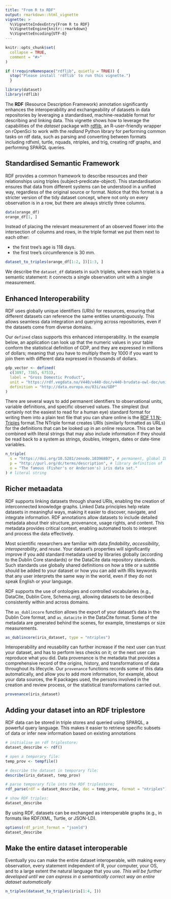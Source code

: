 ```yaml
---
title: "From R to RDF"
output: rmarkdown::html_vignette
vignette: >
  %\VignetteIndexEntry{From R to RDF}
  %\VignetteEngine{knitr::rmarkdown}
  %\VignetteEncoding{UTF-8}
---
```


```r
knitr::opts_chunk$set(
  collapse = TRUE,
  comment = "#>"
)

if (!requireNamespace("rdflib", quietly = TRUE)) { 
  stop("Please install 'rdflib' to run this vignette.") 
  }

```

```r
library(dataset)
library(rdflib)
```

The **RDF** (Resource Description Framework) annotation significantly enhances the interoperability and exchangeability of datasets in data repositories by leveraging a standardised, machine-readable format for describing and linking data. This vignette shows how to leverage the capabilities of the _dataset_ package with [rdflib](https://docs.ropensci.org/rdflib/index.html), an R-user-friendly wrapper on rOpenSci to work with the _redland_ Python library for performing common tasks on rdf data, such as parsing and converting between formats including rdfxml, turtle, nquads, ntriples, and trig, creating rdf graphs, and performing SPARQL queries.

## Standardised Semantic Framework
RDF provides a common framework to describe resources and their relationships using triples (subject-predicate-object). This standardisation ensures that data from different systems can be understood in a unified way, regardless of the original source or format.  Notice that this format is a stricter version of the tidy dataset concept, where not only on every observation is in a row, but there are always strictly three columns.

```r
data(orange_df)
orange_df[1, ]
```

Instead of placing the relevant measurement of an observed flower into the intersection of columns and rows, in the triple format we put them next to each other: 

- the first tree's age is 118 days.
- the first tree's circumference is 30 mm.


```r
dataset_to_triples(orange_df[1:2, ])[1:3, ]
```
We describe the `dataset_df` datasets in such triplets, where each triplet is a semantic statement: it connects a single observation unit with a single measurement.

##  Enhanced Interoperability
RDF uses globally unique identifiers (URIs) for resources, ensuring that different datasets can reference the same entities unambiguously. This allows seamless data integration and querying across repositories, even if the datasets come from diverse domains.

Our `defined` class supports this enhanced interoperability. In the example below, an application can look up that the numeric values in your table conform the statistical definition of GDP, and they are expressed in millions of dollars; meaning that you have to multiply them by 1000 if you want to join them with different data expressed in thousands of dollars. 

```r
gdp_vector <- defined(
  c(3897, 7365, 6753),
  label = "Gross Domestic Product",
  unit = "https://rdf.vegdata.no/V440/v440-doc/v440-brudata-owl-doc/unit_MillionUSD.html",
  definition = "http://data.europa.eu/83i/aa/GDP"
)
```

There are several ways to add permanent identifiers to observational units, variable definitions, and specific observed values. The simplest (but certainly not the easiest to read for a human eye) standard format for writing them into a plain text file that you can share online is the [RDF 1.1 N-Triples](https://www.w3.org/TR/n-triples/) format.The NTriple format creates URIs (similarly formatted as URLs) for the definitions that can be looked up in an online resource. This can be combined with literal strings that may also include information if they should be read back to a system as strings, doubles, integers, dates or date-time variables.

```r
n_triple(
  s = "https://doi.org/10.5281/zenodo.10396807", # permanent, global ID of the dataset
  p = "http://purl.org/dc/terms/description", # library definition of 'description'
  o = "The famous (Fisher's or Anderson's) iris data set."
) # literal string
```
## Richer metaadata
RDF supports linking datasets through shared URIs, enabling the creation of interconnected knowledge graphs. Linked Data principles help relate datasets in meaningful ways, making it easier to discover, navigate, and integrate information. RDF annotations allow datasets to include detailed metadata about their structure, provenance, usage rights, and content. This metadata provides critical context, enabling automated tools to interpret and process the data effectively.

Most scientific researchers are familiar with data *findability*, *accessibility*, *interoperability*, and *reuse*. Your dataset's properties will significantly improve if you add standard metadata used by libraries globally (according to the Dublin Core standards) or the DataCite data repository standards. Such standards use globally shared definitions on how a title or a subtitle should be added to your dataset or how you can add with IRIs keywords that any user interprets the same way in the world, even if they do not speak English or your language.

RDF supports the use of ontologies and controlled vocabularies (e.g., DataCite, Dublin Core, Schema.org), allowing datasets to be described consistently within and across domains.

The `as_dublincore` function allows the export of your dataset's data in the Dublin Core format, and `as_datacite` in the DataCite format. Some of the metadata are generated behind the scenes, for example, timestamps or size measurements.

```r
as_dublincore(iris_dataset, type = "ntriples")
```

Interoperability and reusability can further increase if the next user can trust your dataset, and has to perform less checks on it; or the next user can reproduce what you did. Data provenance is the metadata that provides a comprehensive record of the origins, history, and transformations of data throughout its lifecycle. Our `provenance` functions records some of this data automatically, and allow you to add more information, for example, about your data sources, the R packages used, the persons involved in the creation and review process, or the statistical transformations carried out.

```r
provenance(iris_dataset)
```
## Adding your dataset into an RDF triplestore
 
RDF data can be stored in triple stores and queried using SPARQL, a powerful query language.
This makes it easier to retrieve specific subsets of data or infer new information based on existing annotations


```r
# initialise an rdf triplestore:
dataset_describe <- rdf()

# open a temporary file:
temp_prov <- tempfile()

# describe the dataset in temporary file:
describe(iris_dataset, temp_prov)

# parse temporary file into the RDF triplestore;
rdf_parse(rdf = dataset_describe, doc = temp_prov, format = "ntriples")

# show RDF triples:
dataset_describe
```

By using RDF, datasets can be exchanged as interoperable graphs (e.g., in formats like RDF/XML, Turtle, or JSON-LD).

```r
options(rdf_print_format = "jsonld")
dataset_describe
```
## Make the entire dataset interoperable

Eventually you can make the entire dataset interoperable, with making every observation, every statement independent of R, your computer, your OS, and to a large extent the natural language that you use. _This will be further developed until we can express in a semantically correct way an entire dataset automatically_ 

```r
n_triples(dataset_to_triples(iris[1:4, ]))
```

